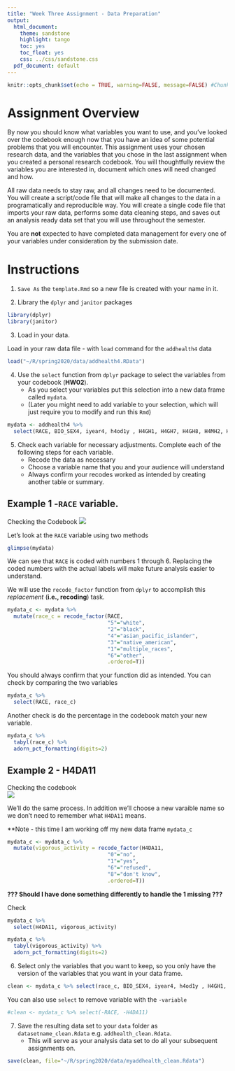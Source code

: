 ```yaml
---
title: "Week Three Assignment - Data Preparation"
output:
  html_document:
    theme: sandstone
    highlight: tango
    toc: yes
    toc_float: yes
    css: ../css/sandstone.css
  pdf_document: default
---
```



```r
knitr::opts_chunk$set(echo = TRUE, warning=FALSE, message=FALSE) #Chunk default settings 
```

# Assignment Overview

By now you should know what variables you want to use, and you've looked over the codebook enough now that you have an idea of some potential problems that you will encounter. This assignment uses your chosen research data, and the variables that you chose in the last assignment when you created a personal research codebook. You will thoughtfully review the variables you are interested in, document which ones will need changed and how. 

All raw data needs to stay raw, and all changes need to be documented. You will create a script/code file that will make all changes to the data in a programatically and reproducible way. You will create a single code file that imports your raw data, performs some data cleaning steps, and saves out an analysis ready data set that you will use throughout the semester. 

You are **not** expected to have completed data management for every one of your variables under consideration by the submission date. 

# Instructions 

1. `Save As` the `template.Rmd` so a new file is created with your name in it.
 
2.  Library the `dplyr` and `janitor` packages

```r
library(dplyr)
library(janitor)
```

3.  Load in your data.

Load in your raw data file - with `load` command for the `addhealth4` data
```r
load("~/R/spring2020/data/addhealth4.RData")
```

4. Use the `select` function from `dplyr` package to select the variables from your codebook (**HW02**).  
    - As you select your variables put this selection into a new data frame called `mydata`. 
    - (Later you might need to add variable to your selection, which will just require you to modify and run this `Rmd`)

```r
mydata <- addhealth4 %>% 
  select(RACE, BIO_SEX4, iyear4, h4od1y , H4GH1, H4GH7, H4GH8, H4MH2, H4MH7, H4MH9, H4MH22, H4MH23, H4MH24, H4MH25, H4DA11 )
```

5. Check each variable for necessary adjustments. Complete each of the following steps for each variable.
    - Recode the data as necessary 
    - Choose a variable name that you and your audience will understand
    - Always confirm your recodes worked as intended by creating another table or summary. 

## Example 1 -`RACE` variable.
Checking the Codebook
![](images/race.png)

Let's look at the `RACE` variable using two methods

```r
glimpse(mydata)
```

We can see that `RACE` is coded with numbers 1 through 6. Replacing the coded numbers with the actual labels will make future analysis easier to understand.  

We will use the `recode_factor` function from `dplyr` to accomplish this *replacement* (**i.e., recoding**) task.
```r
mydata_c <- mydata %>% 
  mutate(race_c = recode_factor(RACE,
                                "5"="white",
                                "2"="black",
                                "4"="asian_pacific_islander",
                                "3"="native_american",
                                "1"="multiple_races",
                                "6"="other",
                                .ordered=T))
```

You should always confirm that your function did as intended.  You can check by comparing the two variables

```r
mydata_c %>% 
  select(RACE, race_c)
```

Another check is do the percentage in the codebook match your new variable.

```r
mydata_c %>% 
  tabyl(race_c) %>% 
  adorn_pct_formatting(digits=2)
```

## Example 2 - H4DA11 
Checking the codebook  
![](images/vigorous_24h.png)

We'll do the same process.  In addition we'll choose a new varaible name so we don't need to remember what `H4DA11` means.

**Note - this time I am working off my new data frame `mydata_c`

```r
mydata_c <- mydata_c %>% 
  mutate(vigorous_activity = recode_factor(H4DA11,
                                "0"="no",
                                "1"="yes",
                                "6"="refused",
                                "8"="don't know",
                                .ordered=T))
```

**??? Should I have done something differently to handle the 1 missing ???**

Check
```r
mydata_c %>% 
  select(H4DA11, vigorous_activity)
```

```r
mydata_c %>% 
  tabyl(vigorous_activity) %>% 
  adorn_pct_formatting(digits=2)
```

6. Select only the variables that you want to keep, so you only have the version of the variables that you want in your data frame.

```r
clean <- mydata_c %>% select(race_c, BIO_SEX4, iyear4, h4od1y , H4GH1, H4GH7, H4GH8, H4MH2, H4MH7, H4MH9, H4MH22, H4MH23, H4MH24, H4MH25, vigorous_activity)
```

You can also use `select` to remove variable with the `-variable`
```r
#clean <- mydata_c %>% select(-RACE, -H4DA11)
```

7. Save the resulting data set to your `data` folder as `datasetname_clean.Rdata` e.g. `addhealth_clean.Rdata`. 
    - This will serve as your analysis data set to do all your subsequent assignments on. 

```r
save(clean, file="~/R/spring2020/data/myaddhealth_clean.Rdata")
```




